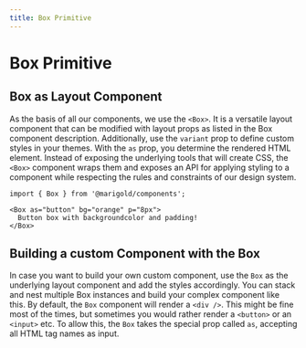 ```yaml
---
title: Box Primitive
---
```



# Box Primitive

## Box as Layout Component

As the basis of all our components, we use the `<Box>`. It is a versatile layout component that
can be modified with layout props as listed in the <Link to="../../components/box">Box component</Link> description.
Additionally, use the `variant` prop to define custom styles in your themes. With the `as` prop, you
determine the rendered HTML element. Instead of exposing the underlying tools that will create CSS, the `<Box>` component
wraps them and exposes an API for applying styling to a component while respecting the rules and constraints of our design
system.

```tsx code
import { Box } from '@marigold/components';
```

```tsx live
<Box as="button" bg="orange" p="8px">
  Button box with backgroundcolor and padding!
</Box>
```

## Building a custom Component with the Box

In case you want to build your own custom component, use the `Box` as the underlying layout component and add
the styles accordingly. You can stack and nest multiple Box instances and build your complex component like this.
By default, the `Box` component will render a `<div />`. This might be fine most of the times, but sometimes you would
rather render a `<button>` or an `<input>` etc. To allow this, the `Box` takes the special prop called `as`, accepting
all HTML tag names as input.

